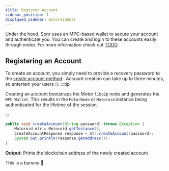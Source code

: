 ```yaml
---
title: Register Account
sidebar_position: 1
displayed_sidebar: motorSidebar
---
```



Under the hood, Sonr uses an MPC-based wallet to secure your account and authenticate you. You can create and login to these accounts easily through motor. For more information check out [TODO](#).

## Registering an Account

To create an account, you simply need to provide a recovery password to the [create account method](/docs/motor-sdk/intro.mdx#initialization).. Account creation can take up to three minutes, so entertain your users :).
:::tip

Creating an account bootstraps the Motor `libp2p` node and generates the `MPC Wallet`. This results in the `MotorNode` or `Motoroid` instance being authenticated for the lifetime of the session.

:::

<Tabs groupId="platform">
  <TabItem value="go" label="🐹 Go" default>

</TabItem>
  <TabItem value="java" label="☕ Java">

```java
public void createAccount(String password) throws Exception {
    Motoroid mtr = Motoroid.getInstance();
    CreateAccountResponse response = mtr.createAccount(password);
    System.out.println(response.getAddress());
}
```

**Output:** Prints the blockchain address of the newly created account

  </TabItem>

  <TabItem value="flutter" label="🎯 Dart">
    This is a banana 🍌
  </TabItem>
</Tabs>
